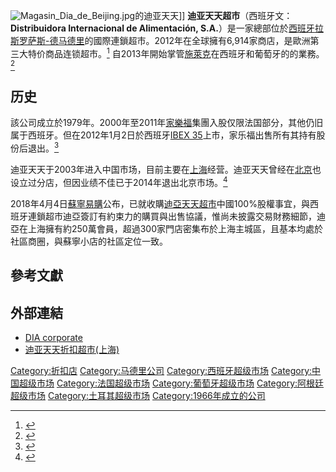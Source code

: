 {{otheruses|DIA}}
{{Infobox company
| name = 迪亚天天超市 <br> Distribuidora Internacional de Alimentación, S.A.
| logo =
| caption =
| type = [[S.A._(公司)|Sociedad Anónima]]
| traded_as = {{BMAD|ES0126775032|DIA}}
| genre = <!-- Only used with media and publishing companies -->
| fate =
| predecessor =
| successor =
| foundation ={{SPA}}[[拉斯罗萨斯-德马德里|拉斯罗萨斯-德马德里]]（1979年）
| founder =
| defunct = <!-- {{End date|df=yes|YYYY|MM|DD}} -->
| location_city = [[拉斯罗萨斯-德马德里|拉斯罗萨斯-德马德里]]
| location_country = {{SPA}}
| location =
| locations =
| area_served = 西班牙、法國、葡萄牙、土耳其、阿根廷、巴西、中國、几内亚
| key_people = {{ubl|Ana María Llopis, President|Ricardo Currás de Don Pablos, CEO}}
| industry = [[零售|零售]]
| products =
| services =
| revenue = {{decrease}} [[美元|$]] 126億（2011）<ref name="forbes">{{cite web|title=DIA|url=http://www.forbes.com/companies/dia/|work=Forbes|publisher=Forbes.com LLC|accessdate=18 February 2013|archive-date=2013-12-05|archive-url=https://web.archive.org/web/20131205211951/http://www.forbes.com/companies/dia/|dead-url=no}}</ref>
| operating_income =
| net_income = {{decrease}} [[美元|$]] 1.275億（2011）
| assets =
| equity =
| owner =
| num_employees = 45,285<ref name="forbes" />
| parent =
| divisions =
| subsid =
| homepage = {{URL|http://www.diacorporate.com}}
| footnotes =
| intl =
}}
[[File:Magasin_Dia_de_Beijing.jpg|thumb]]的迪亚天天]]
'''迪亚天天超市'''（西班牙文：'''Distribuidora Internacional de Alimentación, S.A.'''）是一家總部位於[[西班牙|西班牙]][[拉斯罗萨斯-德马德里|拉斯罗萨斯-德马德里]]的國際連鎖超市。2012年在全球擁有6,914家商店，是歐洲第三大特价商品连锁超市。<ref>{{Cite web |url=http://www.diacorporate.com/en/business/franchises/ |title=Franchises |accessdate=2013-12-25 |archive-date=2015-05-19 |archive-url=https://web.archive.org/web/20150519024907/http://www.diacorporate.com/en/business/franchises |dead-url=no }}</ref> 自2013年開始掌管[[施萊克|施萊克]]在西班牙和葡萄牙的的業務。<ref>{{Cite web |url=http://www.diacorporate.com/en/company/history/ |title=History |accessdate=2013-12-25 |archive-date=2015-06-07 |archive-url=https://web.archive.org/web/20150607123112/http://www.diacorporate.com/en/company/history |dead-url=no }}</ref>

==历史==
該公司成立於1979年。2000年至2011年[[家樂福|家樂福]]集團入股仅限法国部分，其他仍旧属于西班牙。但在2012年1月2日於西班牙[[IBEX_35|IBEX 35]]上市，家乐福出售所有其持有股份后退出。<ref name="about">{{cite web|title=About us: DIA Group|url=http://www.diacorporate.com/diawebapp/web/about-us-/dia-group.jsp|work=Dia|accessdate=18 February 2013}}</ref>

迪亚天天于2003年进入中国市场，目前主要在[[上海|上海]]经营。迪亚天天曾经在[[北京|北京]]也设立过分店，但因业绩不佳已于2014年退出北京市场。<ref>{{Cite web |url=http://www.chinadaily.com.cn/hqgj/jryw/2014-02-20/content_11255454.html |title=外媒：迪亚天天已撤出北京 “转战”上海 |access-date=2017-03-07 |archive-url=https://web.archive.org/web/20170308043722/http://www.chinadaily.com.cn/hqgj/jryw/2014-02-20/content_11255454.html |archive-date=2017-03-08 |dead-url=yes }}</ref>

2018年4月4日[[蘇寧易購|蘇寧易購]]公布，已就收購[[迪亞天天超市|迪亞天天超市]]中國100%股權事宜，與西班牙連鎖超市迪亞簽訂有約束力的購買與出售協議，惟尚未披露交易財務細節，迪亞在上海擁有約250萬會員，超過300家門店密集布於上海主城區，且基本均處於社區商圈，與蘇寧小店的社區定位一致。

==參考文獻==
{{reflist}}

==外部連結==
* [http://www.diacorporate.com DIA corporate] {{Wayback|url=http://www.diacorporate.com/ |date=20190918162646 }}
* [https://web.archive.org/web/20170307210226/http://www.diatiantian.com/ 迪亚天天折扣超市(上海)]

{{IBEX-35 companies}}
{{法国超市}}
{{Authority control}}

[[Category:折扣店|Category:折扣店]]
[[Category:马德里公司|Category:马德里公司]]
[[Category:西班牙超级市场|Category:西班牙超级市场]]
[[Category:中国超级市场|Category:中国超级市场]]
[[Category:法国超级市场|Category:法国超级市场]]
[[Category:葡萄牙超级市场|Category:葡萄牙超级市场]]
[[Category:阿根廷超级市场|Category:阿根廷超级市场]]
[[Category:土耳其超级市场|Category:土耳其超级市场]]
[[Category:1966年成立的公司|Category:1966年成立的公司]]